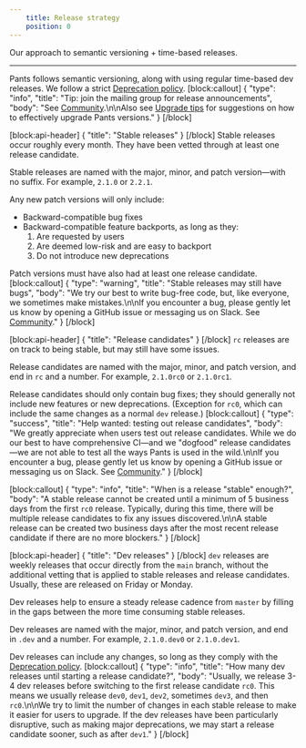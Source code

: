 ```yaml
---
    title: Release strategy
    position: 0
---
```


Our approach to semantic versioning + time-based releases.

---

Pants follows semantic versioning, along with using regular time-based dev releases. We follow a strict [Deprecation policy](../../release-notes/deprecation-policy.mdx).
[block:callout]
{
"type": "info",
"title": "Tip: join the mailing group for release announcements",
"body": "See [Community](/community/members).\n\nAlso see [Upgrade tips](../../release-notes/upgrade-tips.mdx) for suggestions on how to effectively upgrade Pants versions."
}
[/block]

[block:api-header]
{
"title": "Stable releases"
}
[/block]
Stable releases occur roughly every month. They have been vetted through at least one release candidate.

Stable releases are named with the major, minor, and patch version—with no suffix. For example, `2.1.0` or `2.2.1`.

Any new patch versions will only include:

- Backward-compatible bug fixes
- Backward-compatible feature backports, as long as they:
  1. Are requested by users
  1. Are deemed low-risk and are easy to backport
  1. Do not introduce new deprecations

Patch versions must have also had at least one release candidate.
[block:callout]
{
"type": "warning",
"title": "Stable releases may still have bugs",
"body": "We try our best to write bug-free code, but, like everyone, we sometimes make mistakes.\n\nIf you encounter a bug, please gently let us know by opening a GitHub issue or messaging us on Slack. See [Community](/community/members)."
}
[/block]

[block:api-header]
{
"title": "Release candidates"
}
[/block]
`rc` releases are on track to being stable, but may still have some issues.

Release candidates are named with the major, minor, and patch version, and end in `rc` and a number. For example, `2.1.0rc0` or `2.1.0rc1`.

Release candidates should only contain bug fixes; they should generally not include new features or new deprecations. (Exception for `rc0`, which can include the same changes as a normal `dev` release.)
[block:callout]
{
"type": "success",
"title": "Help wanted: testing out release candidates",
"body": "We greatly appreciate when users test out release candidates. While we do our best to have comprehensive CI—and we \"dogfood\" release candidates—we are not able to test all the ways Pants is used in the wild.\n\nIf you encounter a bug, please gently let us know by opening a GitHub issue or messaging us on Slack. See [Community](/community/members)."
}
[/block]

[block:callout]
{
"type": "info",
"title": "When is a release \"stable\" enough?",
"body": "A stable release cannot be created until a minimum of 5 business days from the first `rc0` release. Typically, during this time, there will be multiple release candidates to fix any issues discovered.\n\nA stable release can be created two business days after the most recent release candidate if there are no more blockers."
}
[/block]

[block:api-header]
{
"title": "Dev releases"
}
[/block]
`dev` releases are weekly releases that occur directly from the `main` branch, without the additional vetting that is applied to stable releases and release candidates. Usually, these are released on Friday or Monday.

Dev releases help to ensure a steady release cadence from `master` by filling in the gaps between the more time consuming stable releases.

Dev releases are named with the major, minor, and patch version, and end in `.dev` and a number. For example, `2.1.0.dev0` or `2.1.0.dev1`.

Dev releases can include any changes, so long as they comply with the [Deprecation policy](../../release-notes/deprecation-policy.mdx).
[block:callout]
{
"type": "info",
"title": "How many dev releases until starting a release candidate?",
"body": "Usually, we release 3-4 dev releases before switching to the first release candidate `rc0`. This means we usually release `dev0`, `dev1`, `dev2`, sometimes `dev3`, and then `rc0`.\n\nWe try to limit the number of changes in each stable release to make it easier for users to upgrade. If the dev releases have been particularly disruptive, such as making major deprecations, we may start a release candidate sooner, such as after `dev1`."
}
[/block]
